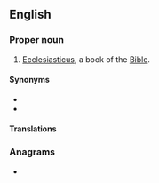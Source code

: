 ==English==
{{wp}}

===Proper noun===
{{en-proper noun}}
# {{lb|en|biblical}} [[Ecclesiasticus]], a book of the [[Bible]].

====Synonyms====
* {{l|en|Sirach}}
* {{l|en|Wisdom of Jesus son of Sirach}}

====Translations====
{{trans-see|Ecclesiasticus}}

===Anagrams===
* {{anagrams|en|a=abeinrs|Serbian|barnies|braines|brinase|inbears}}